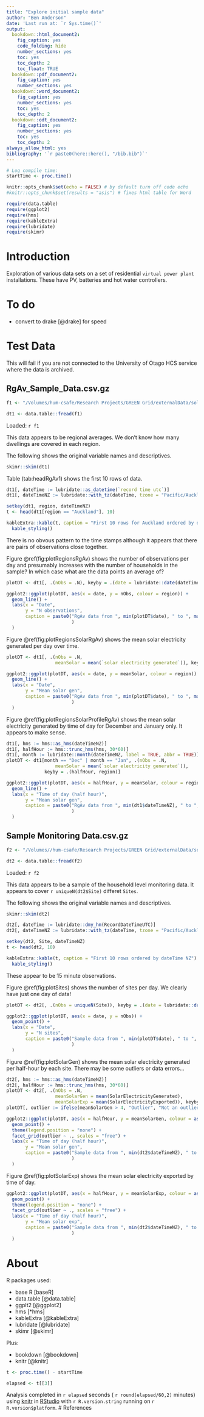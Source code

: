 ```yaml
---
title: "Explore initial sample data"
author: "Ben Anderson"
date: 'Last run at: `r Sys.time()`'
output:
  bookdown::html_document2:
    fig_caption: yes
    code_folding: hide
    number_sections: yes
    toc: yes
    toc_depth: 2
    toc_float: TRUE
  bookdown::pdf_document2:
    fig_caption: yes
    number_sections: yes
  bookdown::word_document2:
    fig_caption: yes
    number_sections: yes
    toc: yes
    toc_depth: 2
  bookdown::odt_document2:
    fig_caption: yes
    number_sections: yes
    toc: yes
    toc_depth: 2
always_allow_html: yes
bibliography: '`r paste0(here::here(), "/bib.bib")`'
---
```


```r
# Log compile time:
startTime <- proc.time()

knitr::opts_chunk$set(echo = FALSE) # by default turn off code echo
#knitr::opts_chunk$set(results = "asis") # fixes html table for Word

require(data.table)
require(ggplot2)
require(hms)
require(kableExtra)
require(lubridate)
require(skimr)
```

# Introduction

Exploration of various data sets on a set of residential `virtual power plant` installations. These have PV, batteries and hot water controllers.

# To do

 * convert to drake [@drake] for speed
 
# Test Data

This will fail if you are not connected to the University of Otago HCS service where the data is archived.

## RgAv_Sample_Data.csv.gz


```r
f1 <- "/Volumes/hum-csafe/Research Projects/GREEN Grid/externalData/solarCity/2018-07-06-sampleData/RgAv_Sample_Data.csv.gz"

dt1 <- data.table::fread(f1)
```

Loaded: `r f1`

This data appears to be regional averages. We don't know how many dwellings are covered in each region.

The following shows the original variable names and descriptives.

```r
skimr::skim(dt1)
```

Table \ref(tab:headRgAv1) shows the first 10 rows of data.

```r
dt1[, dateTime := lubridate::as_datetime(`record time utc`)]
dt1[, dateTimeNZ := lubridate::with_tz(dateTime, tzone = "Pacific/Auckland")] # fix time zone

setkey(dt1, region, dateTimeNZ)
t <- head(dt1[region == "Auckland"], 10)

kableExtra::kable(t, caption = "First 10 rows for Auckland ordered by dateTime NZ") %>%
  kable_styling()
```

There is no obvous pattern to the time stamps although it appears that there are pairs of observations close together.

Figure \@ref(fig:plotRegionsRgAv) shows the number of observations per day and presumably increases with the number of households in the sample? In which case what are the data points an average of?

```r
plotDT <- dt1[, .(nObs = .N), keyby = .(date = lubridate::date(dateTimeNZ), region)]

ggplot2::ggplot(plotDT, aes(x = date, y = nObs, colour = region)) +
  geom_line() +
  labs(x = "Date",
       y = "N observations",
       caption = paste0("RgAv data from ", min(plotDT$date), " to ", max(plotDT$date)
                        )
  )
```

Figure \@ref(fig:plotRegionsSolarRgAv) shows the mean solar electricity generated per day over time.

```r
plotDT <- dt1[, .(nObs = .N,
                  meanSolar = mean(`solar electricity generated`)), keyby = .(date = lubridate::date(dateTimeNZ), region)]

ggplot2::ggplot(plotDT, aes(x = date, y = meanSolar, colour = region)) +
  geom_line() +
  labs(x = "Date",
       y = "Mean solar gen",
       caption = paste0("RgAv data from ", min(plotDT$date), " to ", max(plotDT$date)
                        )
  )
```

Figure \@ref(fig:plotRegionsSolarProfileRgAv) shows the mean solar electricity generated by time of day for December and January only. It appears to make sense.

```r
dt1[, hms := hms::as_hms(dateTimeNZ)]
dt1[, halfHour := hms::trunc_hms(hms, 30*60)]
dt1[, month := lubridate::month(dateTimeNZ, label = TRUE, abbr = TRUE)]
plotDT <- dt1[month == "Dec" | month == "Jan", .(nObs = .N,
                  meanSolar = mean(`solar electricity generated`)), 
              keyby = .(halfHour, region)]

ggplot2::ggplot(plotDT, aes(x = halfHour, y = meanSolar, colour = region)) +
  geom_line() +
  labs(x = "Time of day (half hour)",
       y = "Mean solar gen",
       caption = paste0("RgAv data from ", min(dt1$dateTimeNZ), " to ", max(dt1$dateTimeNZ)
                        )
  )
```


## Sample Monitoring Data.csv.gz

```r
f2 <- "/Volumes//hum-csafe/Research Projects/GREEN Grid/externalData/solarCity/2018-07-06-sampleData/Sample Monitoring Data.csv.gz"

dt2 <- data.table::fread(f2)
```

Loaded: `r f2`

This data appears to be a sample of the household level monitoring data. It appears to cover `r uniqueN(dt2$Site)` differet `Sites`.

The following shows the original variable names and descriptives.

```r
skimr::skim(dt2)
```


```r
dt2[, dateTime := lubridate::dmy_hm(RecordDateTimeUTC)]
dt2[, dateTimeNZ := lubridate::with_tz(dateTime, tzone = "Pacific/Auckland")] # fix time zone

setkey(dt2, Site, dateTimeNZ)
t <- head(dt2, 10)

kableExtra::kable(t, caption = "First 10 rows ordered by dateTime NZ") %>%
  kable_styling()
```

These appear to be 15 minute observations.

Figure \@ref(fig:plotSites) shows the number of sites per day. We clearly have just one day of data!

```r
plotDT <- dt2[, .(nObs = uniqueN(Site)), keyby = .(date = lubridate::date(dateTimeNZ))]

ggplot2::ggplot(plotDT, aes(x = date, y = nObs)) +
  geom_point() +
  labs(x = "Date",
       y = "N sites",
       caption = paste0("Sample data from ", min(plotDT$date), " to ", max(plotDT$date)
                        )
  )
```

Figure \@ref(fig:plotSolarGen) shows the mean solar electricity generated per half-hour by each site. There may be some outliers or data errors...

```r
dt2[, hms := hms::as_hms(dateTimeNZ)]
dt2[, halfHour := hms::trunc_hms(hms, 30*60)]
plotDT <- dt2[, .(nObs = .N,
                  meanSolarGen = mean(SolarElectricityGenerated),
                  meanSolarExp = mean(SolarElectricityExported)), keyby = .(halfHour, Site)]
plotDT[, outlier := ifelse(meanSolarGen > 4, "Outlier", "Not an outlier")]

ggplot2::ggplot(plotDT, aes(x = halfHour, y = meanSolarGen, colour = as.factor(Site))) +
  geom_point() +
  theme(legend.position = "none") +
  facet_grid(outlier ~ ., scales = "free") +
  labs(x = "Time of day (half hour)",
       y = "Mean solar gen",
       caption = paste0("Sample data from ", min(dt2$dateTimeNZ), " to ", max(dt2$dateTimeNZ)
                        )
  )
```

Figure \@ref(fig:plotSolarExp) shows the mean solar electricity exported by time of day.

```r
ggplot2::ggplot(plotDT, aes(x = halfHour, y = meanSolarExp, colour = as.factor(Site))) +
  geom_point() +
  theme(legend.position = "none") +
  facet_grid(outlier ~ ., scales = "free") +
  labs(x = "Time of day (half hour)",
       y = "Mean solar exp",
       caption = paste0("Sample data from ", min(dt2$dateTimeNZ), " to ", max(dt2$dateTimeNZ)
                        )
  )
```


# About

R packages used:

 * base R [baseR]
 * data.table [@data.table]
 * ggplt2 [@ggplot2]
 * hms [*hms]
 * kableExtra [@kableExtra]
 * lubridate [@lubridate]
 * skimr [@skimr]

Plus:

 * bookdown [@bookdown]
 * knitr [@knitr]

```r
t <- proc.time() - startTime

elapsed <- t[[3]]
```

Analysis completed in `r elapsed` seconds ( `r round(elapsed/60,2)` minutes) using [knitr](https://cran.r-project.org/package=knitr) in [RStudio](http://www.rstudio.com) with `r R.version.string` running on `r R.version$platform`.
# References